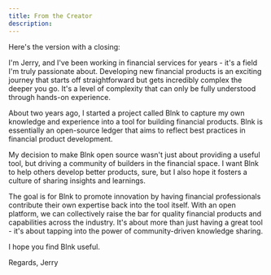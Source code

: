 ```yaml
---
title: From the Creator
description:
---
```

Here's the version with a closing:

I'm Jerry, and I've been working in financial services for years - it's a field I'm truly passionate about. Developing new financial products is an exciting journey that starts off straightforward but gets incredibly complex the deeper you go. It's a level of complexity that can only be fully understood through hands-on experience.

About two years ago, I started a project called Blnk to capture my own knowledge and experience into a tool for building financial products. Blnk is essentially an open-source ledger that aims to reflect best practices in financial product development.

My decision to make Blnk open source wasn't just about providing a useful tool, but driving a community of builders in the financial space. I want Blnk to help others develop better products, sure, but I also hope it fosters a culture of sharing insights and learnings.

The goal is for Blnk to promote innovation by having financial professionals contribute their own expertise back into the tool itself. With an open platform, we can collectively raise the bar for quality financial products and capabilities across the industry. It's about more than just having a great tool - it's about tapping into the power of community-driven knowledge sharing.

I hope you find Blnk useful.

Regards,
Jerry